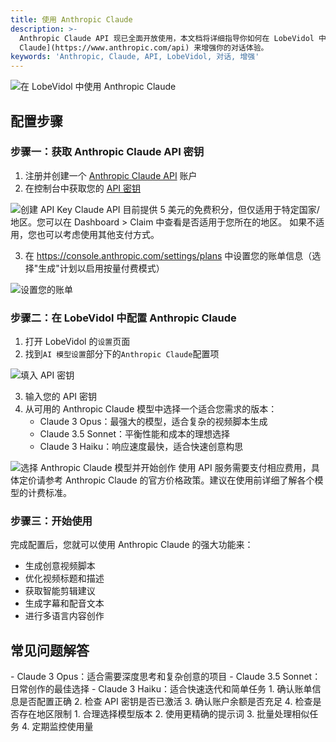```yaml
---
title: 使用 Anthropic Claude
description: >-
  Anthropic Claude API 现已全面开放使用，本文档将详细指导你如何在 LobeVidol 中配置和使用 [Anthropic
  Claude](https://www.anthropic.com/api) 来增强你的对话体验。
keywords: 'Anthropic, Claude, API, LobeVidol, 对话, 增强'
---
```


<Frame>
  <img 
    src="https://oss.vidol.chat/docs/2024/11/3d2c8df14b2aaf1b98ad2706e6573e46.png"
    alt="在 LobeVidol 中使用 Anthropic Claude"
  />
</Frame>

## 配置步骤

### 步骤一：获取 Anthropic Claude API 密钥

1. 注册并创建一个 [Anthropic Claude API](https://www.anthropic.com/api) 账户
2. 在控制台中获取您的 [API 密钥](https://console.anthropic.com/settings/keys)

<Frame>
  <img 
    src="https://oss.vidol.chat/assets/ec6bd7ee7851ae4d9289dc9af7f73c1c.webp"
    alt="创建 API Key"
  />
</Frame>

<Warning>
  Claude API 目前提供 5 美元的免费积分，但仅适用于特定国家/地区。您可以在 Dashboard > Claim 中查看是否适用于您所在的地区。
  如果不适用，您也可以考虑使用其他支付方式。
</Warning>

3. 在 https://console.anthropic.com/settings/plans 中设置您的账单信息（选择"生成"计划以启用按量付费模式）

<Frame>
  <img 
    src="https://oss.vidol.chat/assets/66b784fffe7573242d86f4f73f177ce0.webp"
    alt="设置您的账单"
  />
</Frame>

### 步骤二：在 LobeVidol 中配置 Anthropic Claude

1. 打开 LobeVidol 的`设置`页面
2. 找到`AI 模型设置`部分下的`Anthropic Claude`配置项

<Frame>
  <img 
    src="https://oss.vidol.chat/assets/feb270dee460367739857f028f2f617e.webp"
    alt="填入 API 密钥"
  />
</Frame>

3. 输入您的 API 密钥
4. 从可用的 Anthropic Claude 模型中选择一个适合您需求的版本：
   - Claude 3 Opus：最强大的模型，适合复杂的视频脚本生成
   - Claude 3.5 Sonnet：平衡性能和成本的理想选择
   - Claude 3 Haiku：响应速度最快，适合快速创意构思

<Frame>
  <img 
    src="https://oss.vidol.chat/assets/4f9af602892219fa812b4321b1b2cdcd.webp"
    alt="选择 Anthropic Claude 模型并开始创作"
  />
</Frame>

<Warning>
  使用 API 服务需要支付相应费用，具体定价请参考 Anthropic Claude 的官方价格政策。建议在使用前详细了解各个模型的计费标准。
</Warning>

### 步骤三：开始使用

完成配置后，您就可以使用 Anthropic Claude 的强大功能来：

- 生成创意视频脚本
- 优化视频标题和描述
- 获取智能剪辑建议
- 生成字幕和配音文本
- 进行多语言内容创作

## 常见问题解答

<AccordionGroup>
  <Accordion title="如何选择合适的 Claude 模型？">
    - Claude 3 Opus：适合需要深度思考和复杂创意的项目
    - Claude 3.5 Sonnet：日常创作的最佳选择
    - Claude 3 Haiku：适合快速迭代和简单任务
  </Accordion>

  <Accordion title="API 密钥无法使用怎么办？">
    1. 确认账单信息是否配置正确
    2. 检查 API 密钥是否已激活
    3. 确认账户余额是否充足
    4. 检查是否存在地区限制
  </Accordion>

  <Accordion title="如何优化 API 使用成本？">
    1. 合理选择模型版本
    2. 使用更精确的提示词
    3. 批量处理相似任务
    4. 定期监控使用量
  </Accordion>
</AccordionGroup>

